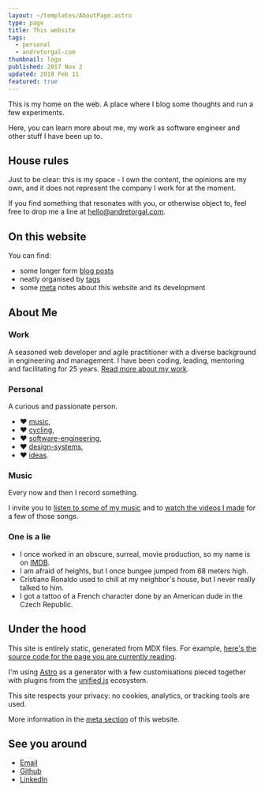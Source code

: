 ```yaml
---
layout: ~/templates/AboutPage.astro
type: page
title: This website
tags:
  - personal
  - andretorgal-com
thumbnail: logo
published: 2017 Nov 2
updated: 2018 Feb 11
featured: true
---
```


<Abstract>

This is my home on the web. A place where I blog some thoughts and run a few
experiments.

Here, you can learn more about me, my work as software engineer and other stuff I
have been up to.

</Abstract>

## House rules

Just to be clear: this is my space - I own the content, the opinions are my own, and it does not represent the company I work for at the moment.

If you find something that resonates with you, or otherwise object to, feel free to drop me a line at [hello@andretorgal.com](mailto:hello@andretorgal.com).

## On this website

You can find:

- some longer form [blog posts](/posts)
- neatly organised by [tags](/tags)
- some [meta](/meta) notes about this website and its development

## About Me

### Work

A seasoned web developer and agile practitioner with a diverse background in engineering and management. I have been coding, leading, mentoring and facilitating for 25 years. [Read more about my work](/about/work).

### Personal

A curious and passionate person.

- :heart: [music](/tags/music),
- :heart: [cycling](/tags/cycling),
- :heart: [software-engineering](/tags/software-engineering),
- :heart: [design-systems](/tags/design-systems),
- :heart: [ideas](/tags/personal).

### Music

Every now and then I record something.

I invite you to [listen to some of my music](/about/music) and to [watch the videos I made](https://www.youtube.com/channel/UC4YAgk0hQbLe78EV0njtKIA) for a few of those songs.

### One is a lie

- I once worked in an obscure, surreal, movie production, so my name is on [IMDB](https://imdb.com).
- I am afraid of heights, but I once bungee jumped from 68 meters high.
- Cristiano Ronaldo used to chill at my neighbor's house, but I never really talked to him.
- I got a tattoo of a French character done by an American dude in the Czech Republic.

## Under the hood

This site is entirely static, generated from MDX files. For example, [here's the source code for the page you are currently reading](https://github.com/andrezero/andretorgal-site/blob/master/src/pages/about.mdx).

I'm using [Astro](/posts/2023-01/building-my-website-with-astro-mdx-preact.md) as a generator with a few customisations pieced together with plugins from the [unified.js](https://unifiedjs.com/) ecosystem.

This site respects your privacy: no cookies, analytics, or tracking tools are used.

More information in the [meta section](/meta) of this website.

## See you around

- [Email](mailto:hello@andretorgal.com)
- [Github](https://github.com/andrezero)
- [LinkedIn](https://linkedin.com/in/andretorgal)
